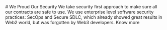 <Column>
    # We Proud Our Security
</Column>

<ApproachDescription>
    We take security first approach to make sure
    all our contracts are safe to use. We use
    enterprise level software security practices:
    SecOps and Secure SDLC, which already showed
    great results in Web2 world, but was
    forgotten by Web3 developers.
    <InternalLink href="/security/more">Know more</InternalLink>
</ApproachDescription>
